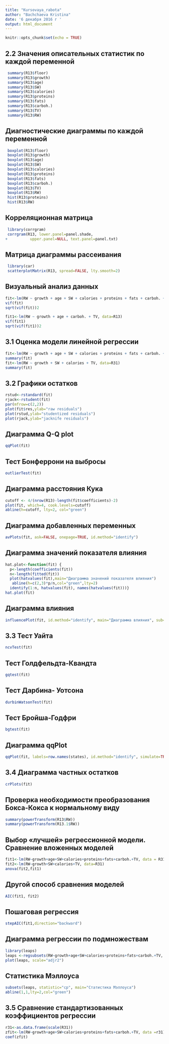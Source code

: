 ---
title: "Kursovaya_rabota"
author: "Bachchaeva Kristina"
date: '6 декабря 2016 г '
output: html_document
---

```{r setup, include=FALSE}
knitr::opts_chunk$set(echo = TRUE)
```

## 2.2 Значения описательных статистик по каждой переменной
```{r}
 summary(R13$floor)
 summary(R13$growth)
 summary(R13$age)
 summary(R13$SW)
 summary(R13$calories)
 summary(R13$proteins)
 summary(R13$fats)
 summary(R13$carboh.)
 summary(R13$TV)   
 summary(R13$RW)
```

## Диагностические диаграммы по каждой переменной
```{r}
 boxplot(R13$floor)
 boxplot(R13$growth)
 boxplot(R13$age)
 boxplot(R13$SW)
 boxplot(R13$calories)
 boxplot(R13$proteins)
 boxplot(R13$fats)
 boxplot(R13$carboh.)
 boxplot(R13$TV)
 boxplot(R13$RW)
 hist(R13$proteins)
 hist(R13$RW)
```

## Корреляционная матрица
```{r}
 library(corrgram)
 corrgram(R13, lower.panel=panel.shade,
+          upper.panel=NULL, text.panel=panel.txt)
```

## Матрица диаграммы рассеивания
```{r}
 library(car)
 scatterplotMatrix(R13, spread=FALSE, lty.smooth=2)
```

## Визуальный анализ данных 
```{r}
fit<-lm(RW ~ growth + age + SW + calories + proteins + fats + carboh. + TV , data=R13)
vif(fit) 
sqrt(vif(fit))2

fit1<-lm(RW ~ growth + age + carboh. + TV, data=R13)
vif(fit1)
sqrt(vif(fit1))2
```

## 3.1 Оценка модели линейной регрессии 
```{r}
fit<-lm(RW ~ growth + age + SW + calories + proteins + fats + carboh. + TV, data=R31)
summary(fit)
fit<-lm(RW ~ growth + SW + calories + TV, data=R31)
summary(fit)
```

## 3.2 Графики остатков
```{r}
rstud<-rstandard(fit)
rjack<-rstudent(fit)
par(mfrow=c(2,2))
plot(fit$res,ylab="raw residuals")
plot(rstud,ylab="studentized residuals")
plot(rjack,ylab="jacknife residuals")
```

## Диаграмма Q-Q plot
```{r}
qqPlot(fit)
```

## Тест Бонферрони на выбросы
```{r}
outlierTest(fit)
```

## Диаграмма расстояния Кука
```{r}
cutoff <- 4/(nrow(R13)-length(fit$coefficients)-2)
plot(fit, which=4, cook.levels=cutoff)
abline(h=cutoff, lty=2, col="green")
```

## Диаграмма добавленных переменных
```{r}
avPlots(fit, ask=FALSE, onepage=TRUE, id.method="identify")
```

## Диаграмма значений показателя влияния
```{r}
hat.plot<-function(fit) {
  p<-length(coefficients(fit))
  n<-length(fitted(fit))
  plot(hatvalues(fit),main="Диаграмма значений показателя влияния")
   abline(h=c(2,3)*p/n,col="green",lty=2)
  identify(1:n, hatvalues(fit), names(hatvalues(fit)))}
hat.plot(fit)
```

## Диаграмма влияния
```{r}
influencePlot(fit, id.method="identify", main="Диаграмма влияния", sub="Размер круга пропорционален расстоянию Кука")
```

## 3.3 Тест Уайта
```{r}
ncvTest(fit)
```

## Тест Голдфельдта-Квандта 
```{r}
gqtest(fit)
```

## Тест Дарбина- Уотсона
```{r}
durbinWatsonTest(fit)
```

## Тест Бройша-Годфри
```{r}
bgtest(fit)
```

## Диаграмма qqPlot
```{r}
qqPlot(fit, labels=row.names(states), id.method="identify", simulate=TRUE, main="Q-Q Plot")
```

## 3.4 Диаграмма частных остатков
```{r}
crPlots(fit)
```

## Проверка необходимости преобразования Бокса-Кокса к нормальному виду
```{r}
summary(powerTransform(R13$RW))
summary(powerTransform(R13.1$RW))
```

## Выбор «лучшей» регрессионной модели. Сравнение вложенных моделей
```{r}
fit1<-lm(RW~growth+age+SW+calories+proteins+fats+carboh.+TV, data = R31)
fit2<-lm(RW~growth+SW+calories+TV, data=R31)
anova(fit2,fit1)
```

## Другой способ сравнения моделей
```{r}
AIC(fit1, fit2)
```

## Пошаговая регрессия 
```{r}
stepAIC(fit1,direction="backward")
```

## Диаграмма регрессии по подмножествам
```{r}
library(leaps)
leaps <-regsubsets(RW~growth+age+SW+calories+proteins+fats+carboh.+TV, data = R31)
plot(leaps, scale="adjr2")
```

## Статистика Мэллоуса
```{r}
subsets(leaps, statistic="cp", main="Статистика Мэллоуса")
abline(1,1,lty=2,col="green")
```

## 3.5 Сравнение стандартизованных коэффициентов регрессии
```{r}
r31<-as.data.frame(scale(R31))
zfit<-lm(RW~growth+age+SW+calories+proteins+fats+carboh.+TV, data =r31)
coef(zfit)
```
